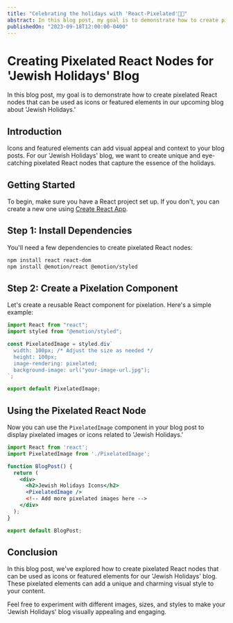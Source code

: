 ```yaml
---
title: "Celebrating the holidays with 'React-Pixelated'🍎​🍯​"
abstract: In this blog post, my goal is to demonstrate how to create pixelated React nodes that can be used as icons or featured elements in our upcoming blog about 'Jewish Holidays.'
publishedOn: "2023-09-18T12:00:00-0400"
---
```


# Creating Pixelated React Nodes for 'Jewish Holidays' Blog

In this blog post, my goal is to demonstrate how to create pixelated React nodes that can be used as icons or featured elements in our upcoming blog about 'Jewish Holidays.'

<PixelatedApple />

## Introduction

Icons and featured elements can add visual appeal and context to your blog posts. For our 'Jewish Holidays' blog, we want to create unique and eye-catching pixelated React nodes that capture the essence of the holidays.

## Getting Started

To begin, make sure you have a React project set up. If you don't, you can create a new one using [Create React App](https://reactjs.org/docs/create-a-new-react-app.html#create-react-app).

## Step 1: Install Dependencies

You'll need a few dependencies to create pixelated React nodes:

```bash
npm install react react-dom
npm install @emotion/react @emotion/styled
```

## Step 2: Create a Pixelation Component

Let's create a reusable React component for pixelation. Here's a simple example:

```jsx
import React from "react";
import styled from "@emotion/styled";

const PixelatedImage = styled.div`
  width: 100px; /* Adjust the size as needed */
  height: 100px;
  image-rendering: pixelated;
  background-image: url("your-image-url.jpg");
`;

export default PixelatedImage;
```

## Using the Pixelated React Node

Now you can use the `PixelatedImage` component in your blog post to display pixelated images or icons related to 'Jewish Holidays.'

```jsx
import React from 'react';
import PixelatedImage from './PixelatedImage';

function BlogPost() {
  return (
    <div>
      <h2>Jewish Holidays Icons</h2>
      <PixelatedImage />
      <!-- Add more pixelated images here -->
    </div>
  );
}

export default BlogPost;
```

## Conclusion

In this blog post, we've explored how to create pixelated React nodes that can be used as icons or featured elements for our 'Jewish Holidays' blog. These pixelated elements can add a unique and charming visual style to your content.

Feel free to experiment with different images, sizes, and styles to make your 'Jewish Holidays' blog visually appealing and engaging.
